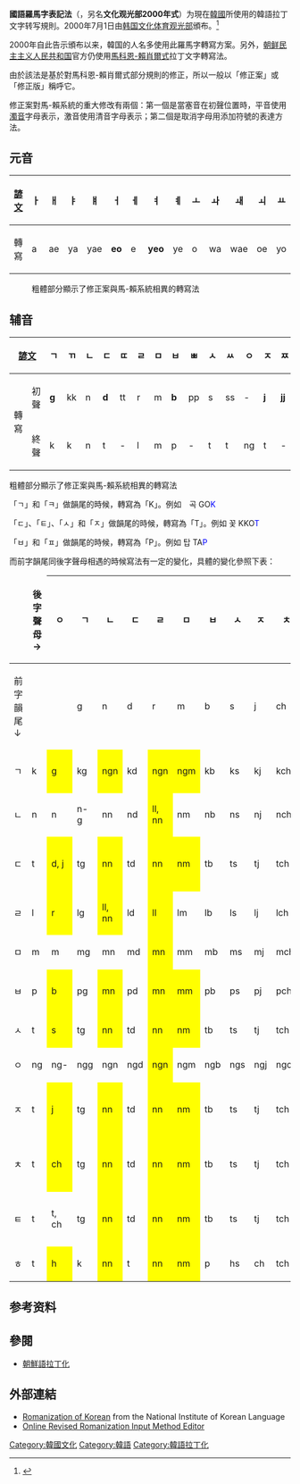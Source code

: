 {{NoteTA
|1=zh-tw:母音 ;zh-hk:母音 ;zh-hans:元音 ;
|2=zh-tw:子音 ;zh-hk:子音 ;zh-hans:辅音 ; 輔音=>zh-tw:子音;
}}
{{redirect2|国语罗马字表记法|与此名称相似的汉语拉丁化方案|国语罗马字}}
{{Korean writing}}
'''國語羅馬字表記法'''（{{kor|국어의 로마자 표기법|國語의 로마字表記法|gugeoui Romaja pyogibeop|f=y}}，另名'''文化观光部2000年式'''）为現在[[大韩民国|韓國]]所使用的韓語拉丁文字转写規則。2000年7月1日由[[韩国文化体育观光部|韩国文化体育观光部]]頒布。<ref name="MoCT2000">{{cite web
|url=http://www.korea.net/korea/kor_loca.asp?code=A020303 
 |title=Ministry of Culture & Tourism: ''The Revised Romanization of Korean'' 
 |accessdate=2007-05-09 
|archiveurl=https://web.archive.org/web/20070916025652/http://www.korea.net/korea/kor_loca.asp?code=A020303 
 |archivedate=2007-09-16 
 |date=July 2000 
 |deadurl=yes 
}}</ref>

2000年自此告示頒布以来，韓国的人名多使用此羅馬字轉寫方案。另外，[[朝鲜民主主义人民共和国|朝鲜民主主义人民共和国]]官方仍使用[[馬科恩-賴肖爾式|馬科恩-賴肖爾式]]拉丁文字轉寫法。

由於該法是基於對馬科恩-賴肖爾式部分規則的修正，所以一般以「修正案」或「修正版」稱呼它。

修正案對馬-賴系統的重大修改有兩個：第一個是當塞音在初聲位置時，平音使用[[濁音|濁音]]字母表示，激音使用清音字母表示；第二個是取消字母用添加符號的表達方法。

==元音==
{|class=wikitable width=700 align="center" style="font-size:larger;text-align:center;"
![[諺文|諺文]]
|ㅏ||ㅐ||ㅑ||ㅒ||ㅓ||ㅔ||ㅕ||ㅖ||ㅗ||ㅘ||ㅙ||ㅚ||ㅛ||ㅜ||ㅝ||ㅞ||ㅟ||ㅠ||ㅡ||ㅢ||ㅣ
|-
!轉寫
|a||ae||ya||yae||'''eo'''||e||'''yeo'''||ye||o||wa||wae||oe||yo||u||'''wo'''||we||wi||yu||'''eu'''||'''ui'''||i
|}
:粗體部分顯示了修正案與馬-賴系統相異的轉寫法

==辅音==
{|class=wikitable width=700 align="center" style="font-size:larger;text-align:center;"
!colspan=2|[[諺文|諺文]]
|ㄱ||ㄲ||ㄴ||ㄷ||ㄸ||ㄹ||ㅁ||ㅂ||ㅃ||ㅅ||ㅆ||ㅇ||ㅈ||ㅉ||ㅊ||ㅋ||ㅌ||ㅍ||ㅎ
|-
!rowspan=2|轉寫!!初聲
|'''g'''||kk||n||'''d'''||tt||r||m||'''b'''||pp||s||ss||-||'''j'''||'''jj'''||'''ch'''||'''k'''||'''t'''||'''p'''||h
|-
!終聲
|k||k||n||t||-||l||m||p||-||t||t||ng||t||-||t||k||t||p||t
|}

粗體部分顯示了修正案與馬-賴系統相異的轉寫法

「ㄱ」和「ㅋ」做韻尾的時候，轉寫為「K」。例如　곡 GO<span style="color: BLUE">K</span>

「ㄷ」、「ㅌ」、「ㅅ」和「ㅈ」做韻尾的時候，轉寫為「T」。例如 꽃 KKO<span style="color: BLUE">T</span>

「ㅂ」和「ㅍ」做韻尾的時候，轉寫為「P」。例如 탑 TA<span style="color: BLUE">P</span>

而前字韻尾同後字聲母相遇的時候寫法有一定的變化，具體的變化參照下表：

{| class = "wikitable"
|-

! style="border:none"| || style="border:none" |後字聲母 →
! ㅇ || ㄱ || ㄴ || ㄷ || ㄹ || ㅁ || ㅂ || ㅅ || ㅈ || ㅊ || ㅋ || ㅌ || ㅍ || ㅎ 
|-
! style="border:none"| 前字韻尾 ↓ || style="border:none" | 
! || g || n || d || r || m || b || s || j || ch || k || t || p || h
|-align=center
| ㄱ || k || style="background:yellow" | g || kg || style="background:yellow" | ngn || kd || style="background:yellow" | ngn || style="background:yellow" | ngm || kb || ks || kj || kch || k-k || kt || kp || style="background:yellow" | kh, k
|-align=center
| ㄴ || n || n || n-g || nn || nd || style="background:yellow" | ll, nn || nm || nb || ns || nj || nch || nk || nt || np || nh
|-align=center
| ㄷ || t || style="background:yellow" | d, j || tg || style="background:yellow" | nn || td || style="background:yellow" | nn || style="background:yellow" | nm || tb || ts || tj || tch || tk || t-t || tp || style="background:yellow" | th, t, ch
|-align=center
| ㄹ || l || style="background:yellow" | r || lg || style="background:yellow" | ll, nn || ld || style="background:yellow" | ll || lm || lb || ls || lj || lch || lk || lt || lp || lh
|-align=center
| ㅁ || m || m || mg || mn || md || style="background:yellow" | mn || mm || mb || ms || mj || mch || mk || mt || mp || mh
|-align=center
| ㅂ || p || style="background:yellow" | b || pg || style="background:yellow" | mn || pd || style="background:yellow" | mn || style="background:yellow" | mm || pb || ps || pj || pch || pk || pt || p-p || style="background:yellow" | ph, p
|-align=center
| ㅅ || t || style="background:yellow" | s || tg || style="background:yellow" | nn || td || style="background:yellow" | nn || style="background:yellow" | nm || tb || ts || tj || tch || tk || t-t || tp || th, t
|-align=center
| ㅇ || ng || ng- || ngg || ngn || ngd || style="background:yellow" | ngn || ngm || ngb || ngs || ngj || ngch || ngk || ngt || ngp || ngh
|-align=center
| ㅈ || t || style="background:yellow" | j || tg || style="background:yellow" | nn || td || style="background:yellow" | nn || style="background:yellow" | nm || tb || ts || tj || tch || tk || t-t || tp || style="background:yellow" | th, t, ch
|-align=center
| ㅊ || t || style="background:yellow" | ch || tg || style="background:yellow" | nn || td || style="background:yellow" | nn || style="background:yellow" | nm || tb || ts || tj || tch || tk || t-t || tp || style="background:yellow" | th, t, ch
|-align=center
| ㅌ || t || t, ch || tg || style="background:yellow" | nn || td || style="background:yellow" | nn || style="background:yellow" | nm || tb || ts || tj || tch || tk || t-t || tp || style="background:yellow" | th, t, ch
|-align=center
| ㅎ || t || style="background:yellow" | h || k || style="background:yellow" | nn || t || style="background:yellow" | nn || style="background:yellow" | nm || p || hs || ch || tch || tk || tt || tp || t
|}

== 参考资料 ==
{{Reflist}}

== 參閱 ==
* [[朝鮮語拉丁化|朝鮮語拉丁化]]

==外部連結==
{{Wiktionary}}
{{refbegin}}
* [https://web.archive.org/web/20121116222919/http://korean.go.kr/eng/roman/roman.jsp Romanization of Korean] from the National Institute of Korean Language
* [https://web.archive.org/web/20111003002741/http://www.sayjack.com/type/korean/ Online Revised Romanization Input Method Editor]
{{refend}}

{{韓語}}

[[Category:韓國文化|Category:韓國文化]]
[[Category:韓語|Category:韓語]]
[[Category:韓語拉丁化|Category:韓語拉丁化]]